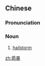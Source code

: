 ==Chinese==
{{zh-forms}}

===Pronunciation===
{{zh-pron
|m=báobào
|cat=n
}}

===Noun===
{{zh-noun}}

# [[hailstorm]]

[[zh:雹暴]]